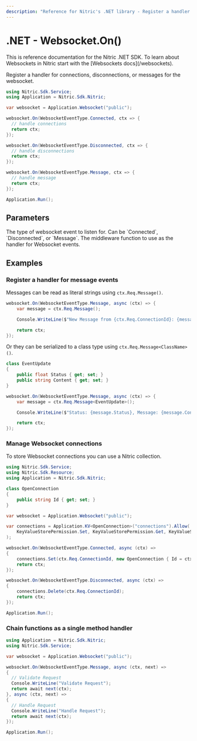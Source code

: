 ```yaml
---
description: "Reference for Nitric's .NET library - Register a handler for connections, disconnections, or messages for the websocket."
---
```


# .NET - Websocket.On()

<Note>
  This is reference documentation for the Nitric .NET SDK. To learn about
  Websockets in Nitric start with the [Websockets docs](/websockets).
</Note>

Register a handler for connections, disconnections, or messages for the websocket.

```csharp
using Nitric.Sdk.Service;
using Application = Nitric.Sdk.Nitric;

var websocket = Application.Websocket("public");

websocket.On(WebsocketEventType.Connected, ctx => {
  // handle connections
  return ctx;
});

websocket.On(WebsocketEventType.Disconnected, ctx => {
  // handle disconnections
  return ctx;
});

websocket.On(WebsocketEventType.Message, ctx => {
  // handle message
  return ctx;
});

Application.Run();
```

## Parameters

<Properties>
  <Property name="eventType" required type="WebsocketEventType">
    The type of websocket event to listen for. Can be `Connected`,
    `Disconnected`, or `Message`.
  </Property>
  <Property name="middleware" required type="WebsocketMiddleware">
    The middleware function to use as the handler for Websocket events.
  </Property>
</Properties>

## Examples

### Register a handler for message events

Messages can be read as literal strings using `ctx.Req.Message()`.

```csharp
websocket.On(WebsocketEventType.Message, async (ctx) => {
    var message = ctx.Req.Message();

    Console.WriteLine($"New Message from {ctx.Req.ConnectionId}: {message}");

    return ctx;
});
```

Or they can be serialized to a class type using `ctx.Req.Message<ClassName>()`.

```csharp
class EventUpdate
{
    public float Status { get; set; }
    public string Content { get; set; }
}

websocket.On(WebsocketEventType.Message, async (ctx) => {
    var message = ctx.Req.Message<EventUpdate>();

    Console.WriteLine($"Status: {message.Status}, Message: {message.Content}")

    return ctx;
});
```

### Manage Websocket connections

To store Websocket connections you can use a Nitric collection.

```csharp
using Nitric.Sdk.Service;
using Nitric.Sdk.Resource;
using Application = Nitric.Sdk.Nitric;

class OpenConnection
{
    public string Id { get; set; }
}

var websocket = Application.Websocket("public");

var connections = Application.KV<OpenConnection>("connections").Allow(
    KeyValueStorePermission.Set, KeyValueStorePermission.Get, KeyValueStorePermission.Delete
);

websocket.On(WebsocketEventType.Connected, async (ctx) =>
{
    connections.Set(ctx.Req.ConnectionId, new OpenConnection { Id = ctx.Req.ConnectionId });
    return ctx;
});

websocket.On(WebsocketEventType.Disconnected, async (ctx) =>
{
    connections.Delete(ctx.Req.ConnectionId);
    return ctx;
});

Application.Run();
```

### Chain functions as a single method handler

```csharp
using Application = Nitric.Sdk.Nitric;
using Nitric.Sdk.Service;

var websocket = Application.Websocket("public");

websocket.On(WebsocketEventType.Message, async (ctx, next) =>
{
  // Validate Request
  Console.WriteLine("Validate Request");
  return await next(ctx);
}, async (ctx, next) =>
{
  // Handle Request
  Console.WriteLine("Handle Request");
  return await next(ctx);
});

Application.Run();
```
